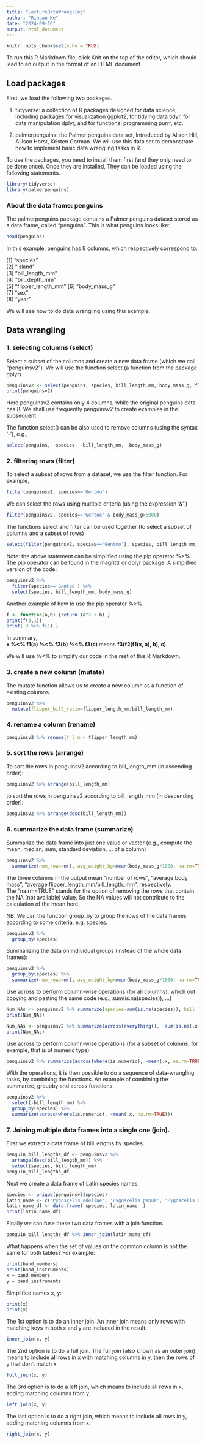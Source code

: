 ```yaml
---
title: "LectureDataWrangling"
author: "Rihuan Ke"
date: "2024-09-16"
output: html_document
---
```


```r
knitr::opts_chunk$set(echo = TRUE)
```

To run this R Markdown file, click Knit on the top of the editor, which should lead to an output in the format of an HTML document 


## Load packages

First, we load the following two packages. 

1. tidyverse: a collection of R packages designed for data science, including packages for visualization ggplot2, for tidying data tidyr, for data manipulation dplyr, and for functional programming purrr, etc.

2. palmerpenguins: the Palmer penguins data set, Introduced by Alison Hill, Allison Horst, Kristen Gorman. We will use this data set to demonstrate how to implement basic data wrangling tasks in R. 

To use the packages, you need to install them first (and they only need to be done once). Once they are installed, They can be loaded using the following statements. 


```r
library(tidyverse)
library(palmerpenguins)
```



### About the data frame: penguins

The palmerpenguins package contains a Palmer penguins dataset stored as a data frame, called "penguins". This is what penguins looks like:


```r
head(penguins)

```


In this example, penguins has 8 columns, which respectively correspond to:

[1] "species"          
[2] "island"           
[3] "bill_length_mm"   
[4] "bill_depth_mm"    
[5] "flipper_length_mm"
[6] "body_mass_g"      
[7] "sex"              
[8] "year"    

We will see how to do data wrangling using this example. 


## Data wrangling


### 1. selecting columns (select)

Select a subset of the columns and create a new data frame (which we call "penguinsv2"). 
We will use the function select (a function from the package dplyr)

```r
penguinsv2 <- select(penguins, species, bill_length_mm, body_mass_g, flipper_length_mm )
print(penguinsv2)
```

Here penguinsv2 contains only 4 columns, while the original penguins data has 8. 
We shall use frequently penguinsv2 to create examples in the subsequent. 

The function select() can be also used to remove columns (using the syntax '-'), e.g., 

```r
select(penguins, -species, -bill_length_mm, -body_mass_g)
```

### 2. filtering rows (filter)

To select a subset of rows from a dataset, we use the filter function. For example, 

```r
filter(penguinsv2, species=='Gentoo')

```

We can select the rows using multiple criteria (using the expression '&' )
```r
filter(penguinsv2, species=='Gentoo' & body_mass_g>5000)

```

The functions select and filter can be used together (to select a subset of columns and a subset of rows)

```r
select(filter(penguinsv2, species=='Gentoo'), species, bill_length_mm, body_mass_g)
```



Note: the above statement can be simplified using the pip operator %>%.
The pip operator can be found in the magrittr or dplyr package.
A simplified version of the code: 

```r
penguinsv2 %>%
  filter(species=='Gentoo') %>%
  select(species, bill_length_mm, body_mass_g)

```

Another example of how to use the pip operator %>%

```r
f <- function(a,b) {return (a^2 + b) }
print(f(3,1))
print( 3 %>% f(1) )

```

In summary,  
**x %<% f1(a) %<% f2(b) %<% f3(c) ** 
means 
**f3(f2(f1(x, a), b), c) **. 


We will use  %<% to simplify our code in the rest of this R Markdown. 


### 3. create a new column (mutate)

The mutate function allows us to create a new column as a function of existing columns.

```r
penguinsv2 %>%
  mutate(flipper_bill_ratio=flipper_length_mm/bill_length_mm)
```


### 4. rename a column (rename)

```r
penguinsv2 %>% rename(f_l_m = flipper_length_mm)

```


### 5. sort the rows (arrange)

To sort the rows in penguinsv2 according to bill_length_mm (in ascending order):

```r
penguinsv2 %>% arrange(bill_length_mm)

```


to sort the rows in penguinsv2 according to bill_length_mm (in descending order):
```r
penguinsv2 %>% arrange(desc(bill_length_mm))

```


### 6. summarize the data frame (summarize)


Summarize the data frame into just one value or vector (e.g., compute the mean, median, sum, standard deviation, ... of a column)

```r
penguinsv2 %>% 
  summarize(num_rows=n(), avg_weight_kg=mean(body_mass_g/1000, na.rm=TRUE), avg_flipper_bill_ratio=mean(flipper_length_mm/bill_length_mm, na.rm=TRUE))

```

The three columns in the output mean "number of rows", "average body mass", "average flipper_length_mm/bill_length_mm", respectively.  
The "na.rm=TRUE" stands for the option of removing the rows that contain the NA (not available) value. So the NA values will not contribute to the calculation of the mean here


NB: We can the function group_by to group the rows of the data frames according to some criteria, e.g. species: 
```r
penguinsv2 %>% 
  group_by(species) 

```


Summarizing the data on individual groups (instead of the whole data frames):
```r
penguinsv2 %>% 
  group_by(species) %>%
  summarize(num_rows=n(), avg_weight_kg=mean(body_mass_g/1000, na.rm=TRUE), avg_flipper_bill_ratio=mean(flipper_length_mm/bill_length_mm, na.rm=TRUE))

```



Use across to perform column-wise operations (for all columns), which out copying and pasting the same code (e.g., sum(is.na(species)), ...)

```r
Num_NAs <- penguinsv2 %>% summarize(species=sum(is.na(species)), bill_length_mm=sum(is.na(bill_length_mm)), body_mass_g=sum(is.na(body_mass_g)), flipper_length_mm=sum(is.na(flipper_length_mm)))
print(Num_NAs)

Num_NAs <- penguinsv2 %>% summarize(across(everything(), ~sum(is.na(.x))))
print(Num_NAs)
```


Use across to perform column-wise operations (for a subset of columns, for example, that is of numeric type)
```r
penguinsv2 %>% summarize(across(where(is.numeric), ~mean(.x, na.rm=TRUE)))

```


With the operations, it is then possible to do a sequence of data-wrangling tasks, by combining the functions. 
An example of combining the summarize, groupby and across functions:

```r
penguinsv2 %>% 
  select(-bill_length_mm) %>%
  group_by(species) %>%
  summarize(across(where(is.numeric), ~mean(.x, na.rm=TRUE)))

```


### 7. Joining multiple data frames into a single one (join).


First we extract a data frame of bill lengths by species.
```r
penguin_bill_lengths_df <- penguinsv2 %>%
  arrange(desc(bill_length_mm)) %>%
  select(species, bill_length_mm) 
penguin_bill_lengths_df

```


Next we create a data frame of Latin species names.

```r
species <- unique(penguinsv2$species)
latin_name <- c('Pygoscelis adeliae', 'Pygoscelis papua', 'Pygoscelis antarcticus')
latin_name_df <- data.frame( species, latin_name  )
print(latin_name_df)

```

Finally we can fuse these two data frames with a join function.
```r
penguin_bill_lengths_df %>% inner_join(latin_name_df)

```


What happens when the set of values on the common column is not the same for both tables? For example:

```r
print(band_members)
print(band_instruments)
x = band_members
y = band_instruments
```


Simplified names x, y:
```r
print(x)
print(y)
```



The 1st option is to do an inner join. 
An inner join means only rows with matching keys in both x and y are included in the result. 
```r
inner_join(x, y)
```


The 2nd option is to do a full join. The full join (also known as an outer join) means to include all rows in x with matching columns in y, then the rows of y that don't match x.

```r
full_join(x, y)

```


The 3rd option is to do a left join, which means to include all rows in x, adding matching columns from y. 
```r
left_join(x, y)
```



The last option is to do a right join, which means to include all rows in y, adding matching columns from x. 
```r
right_join(x, y)
```


